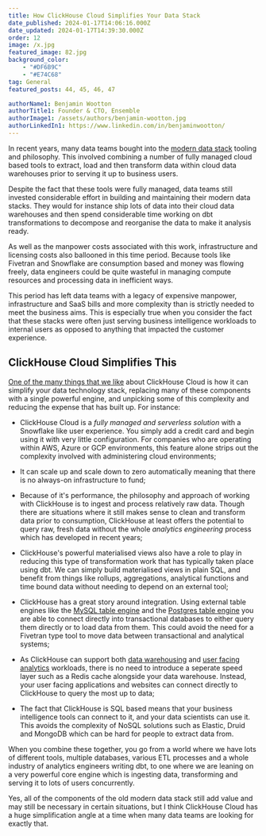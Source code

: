 ```yaml
---
title: How ClickHouse Cloud Simplifies Your Data Stack
date_published: 2024-01-17T14:06:16.000Z
date_updated: 2024-01-17T14:39:30.000Z
order: 12
image: /x.jpg
featured_image: 82.jpg
background_color:
    - "#DF6B9C"
    - "#E74C68"
tag: General
featured_posts: 44, 45, 46, 47

authorName1: Benjamin Wootton
authorTitle1: Founder & CTO, Ensemble
authorImage1: /assets/authors/benjamin-wootton.jpg
authorLinkedIn1: https://www.linkedin.com/in/benjaminwootton/
---
```



<Article data={frontmatter}>

In recent years, many data teams bought into the [modern data stack](/learn/categories/moderndatastack) tooling and philosophy.  This involved combining a number of fully managed cloud based tools to extract, load and then transform data within cloud data warehouses prior to serving it up to business users.  

Despite the fact that these tools were fully managed, data teams still invested considerable effort in building and maintaining their modern data stacks.  They would for instance ship lots of data into their cloud data warehouses and then spend considerable time working on dbt transformations to decompose and reorganise the data to make it analysis ready.  

As well as the manpower costs associated with this work, infrastructure and licensing costs also ballooned in this time period.  Because tools like Fivetran and Snowflake are consumption based and money was flowing freely, data engineers could be quite wasteful in managing compute resources and processing data in inefficient ways. 

This period has left data teams with a legacy of expensive manpower, infrastructure and SaaS bills and more complexity than is strictly needed to meet the business aims.  This is especially true when you consider the fact that these stacks were often just serving business intelligence workloads to internal users as opposed to anything that impacted the customer experience.  

## ClickHouse Cloud Simplifies This

[One of the many things that we like](/why-clickhouse-cloud) about ClickHouse Cloud is how it can simplify your data technology stack, replacing many of these components with a single powerful engine, and unpicking some of this complexity and reducing the expense that has built up.  For instance:

- ClickHouse Cloud is a *fully managed and serverless solution* with a Snowflake like user experience.  You simply add a credit card and begin using it with very little configuration.  For companies who are operating within AWS, Azure or GCP environments, this feature alone strips out the complexity involved with administering cloud environments;

- It can scale up and scale down to zero automatically meaning that there is no always-on infrastructure to fund;

- Because of it's performance, the philosophy and approach of working with ClickHouse is to ingest and process relatively raw data.  Though there are situations where it still makes sense to clean and transform data prior to consumption, ClickHouse at least offers the potential to query raw, fresh data without the whole _analytics engineering_ process which has developed in recent years; 

- ClickHouse's powerful materialised views also have a role to play in reducing this type of transformation work that has typically taken place using dbt.  We can simply build materialised views in plain SQL, and benefit from things like rollups, aggregations, analytical functions and time bound data without needing to depend on an external tool;

- ClickHouse has a great story around integration.  Using external table engines like the [MySQL table engine](https://clickhouse.com/docs/en/engines/table-engines/integrations/mysql) and the [Postgres table engine](https://clickhouse.com/docs/en/engines/table-engines/integrations/postgresql) you are able to connect directly into transactional databases to either query them directly or to load data from them.  This could avoid the need for a Fivetran type tool to move data between transactional and analytical systems;


- As ClickHouse can support both [data warehousing](/solutions/usecase/realtime-dwh) and [user facing analytics](/solutions/usecase/user-facing-analytics) workloads, there is no need to introduce a seperate speed layer such as a Redis cache alongside your data warehouse.  Instead, your user facing applications and websites can connect directly to ClickHouse to query the most up to data;

- The fact that ClickHouse is SQL based means that your business intelligence tools can connect to it, and your data scientists can use it.  This avoids the complexity of NoSQL solutions such as Elastic, Druid and MongoDB which can be hard for people to extract data from.

When you combine these together, you go from a world where we have lots of different tools, multiple databases, various ETL processes and a whole industry of analytics engineers writing dbt, to one where we are leaning on a very powerful core engine which is ingesting data, transforming and serving it to lots of users concurrently.  

Yes, all of the components of the old modern data stack still add value and may still be necessary in certain situations, but I think ClickHouse Cloud has a huge simplification angle at a time when many data teams are looking for exactly that.  

</Article>